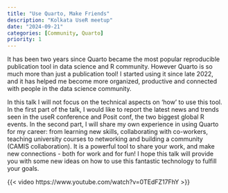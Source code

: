 ```yaml
---
title: "Use Quarto, Make Friends"
description: "Kolkata UseR meetup"
date: "2024-09-21"
categories: [Community, Quarto]
priority: 1
---
```


It has been two years since Quarto became the most popular reproducible publication tool in data science and R community. However Quarto is so much more than just a publication tool! I started using it since late 2022, and it has helped me become more organized, productive and connected with people in the data science community.

In this talk I will not focus on the technical aspects on 'how' to use this tool. In the first part of the talk, I would like to report the latest news and trends seen in the useR conference and Posit conf, the two biggest global R events. In the second part, I will share my own experience in using Quarto for my career: from learning new skills, collaborating with co-workers, teaching university courses to networking and building a community (CAMIS collaboration). It is a powerful tool to share your work, and make new connections - both for work and for fun! I hope this talk will provide you with some new ideas on how to use this fantastic technology to fulfill your goals.

{{< video https://www.youtube.com/watch?v=0TEdFZ17FhY >}}
